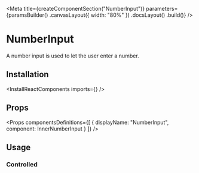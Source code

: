 
<Meta
    title={createComponentSection("NumberInput")}
    parameters={paramsBuilder()
        .canvasLayout({ width: "80%" })
        .docsLayout(<ReactComponentsLayout sourcePath="/packages/react-components/src/input/src" />)
        .build()}
/>

# NumberInput

A number input is used to let the user enter a number.

## Installation

<InstallReactComponents imports={<Imports />} />

## Props

<Props
    componentsDefinitions={[
        { displayName: "NumberInput", component: InnerNumberInput }
    ]}
/>

## Usage

### Controlled

<FilePreview filePath="/input/stories/ControlledNumberInput">
    <ControlledNumberInput />
</FilePreview>
